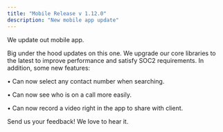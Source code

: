 ```yaml
---
title: "Mobile Release v 1.12.0"
description: "New mobile app update"
---
```


We update out mobile app.

Big under the hood updates on this one. We upgrade our core libraries to the latest to improve performance and satisfy SOC2 requirements. In addition, some new features:

​• Can now select any contact number when searching.

• Can now see who is on a call more easily.

• Can now record a video right in the app to share with client.

Send us your feedback\! We love to hear it.
